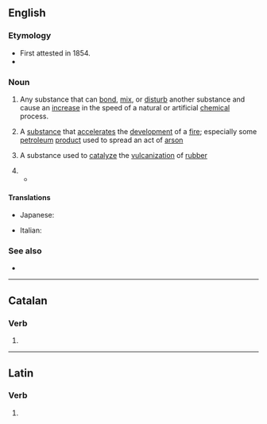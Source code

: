 {{also|accélérant}}
==English==
{{wikipedia}}

===Etymology===
* First attested in 1854.
* {{suffix|accelerate|ant|lang=en}}

===Noun===
{{en-noun}}

# {{lb|en|chemistry}} Any substance that can [[bond]], [[mix]], or [[disturb]] another substance and cause an [[increase]] in the speed of a natural or artificial [[chemical]] process.
# A [[substance]] that [[accelerate]]s the [[development]] of a [[fire]]; especially some [[petroleum]] [[product]] used to spread an act of [[arson]]
# {{lb|en|chemistry}} A substance used to [[catalyze]] the [[vulcanization]] of [[rubber]]
# {{rfdef|lang=en}}
#* {{quote-journal|date=January 26, 2019|author={{w|Kitty Empire}}|title=The Streets review – the agony and ecstasy of a great everyman|work=The Guardian|url=https://www.theguardian.com/music/2019/jan/26/the-streets-mike-skinner-review-o2-academy-leeds
|passage=Skinner can be credited with pouring lots of '''accelerant''' on pop in his time. In his absence, Caribbean-derived UK bass music became the de facto sound of British youth.}}

====Translations====
{{trans-top|substance that can bond, mix, or disturb another substance}}
* Japanese: {{t|ja|促進剤|tr=そくしんざい, sokushinzai|sc=Jpan}}
{{trans-mid}}
{{trans-bottom}}

{{trans-top|substance that accelerates the devolpment of a fire}}
{{trans-mid}}
{{trans-bottom}}

{{trans-top|substance used to catalyze the vulcanization of rubber}}
{{trans-mid}}
{{trans-bottom}}

{{checktrans-top}}
* Italian: {{t+|it|accelerante|m}}
{{trans-mid}}
{{trans-bottom}}

===See also===
* {{l|en|catalyst}}

----

==Catalan==

===Verb===
{{head|ca|verb form}}

# {{ca-verb form of|t=pres|m=ptc|accelerar}}

----

==Latin==

===Verb===
{{la-verb-form|accelerant}}

# {{inflection of|accelerō||3|p|pres|actv|indc|lang=la}}